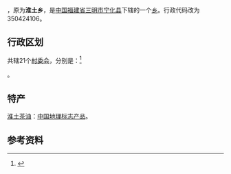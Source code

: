 {{中国乡级行政区
| 行政区全称 = 淮土乡
| 景观照片文件名 = 
| 景观照片描述 = 
| 汉语拼音 = 
| 通用拼音 = 
| 注音符號 = 
| 其它标音类型1 = 
| 其它标音1 = 
| 其它标音类型2 = 
| 其它标音2 = 
| 其它语言类型1 = 
| 其它语言地名1 = 
| 其它语言类型2 = 
| 其它语言地名2 = 
| 上级行政区 = [[福建省|福建省]][[宁化县|宁化县]]
| 行政区类别 = [[乡|乡]]
| 行政区划代码 = 
| 地理坐标 = 
| 总面积 = 
| 户籍人口 = 
| 户籍人口年份 = 
| 常住人口 = 
| 常住人口年份 = 
| 人口密度 = 
| 行政区划 = 
| 官方网站 = 
| 政府驻地 = 
| 邮政编码 = 
| 毗邻行政区 = 
| 位置图文件名 = 
| 位置图描述 = 
}}
'''{{PAGENAMEBASE}}'''，原为'''淮土乡'''，是[[中华人民共和国|中国]][[福建省|福建省]][[三明市|三明市]][[宁化县|宁化县]]下辖的一个[[乡|乡]]。行政代码改为350424106。

== 行政区划 ==
{{PAGENAMEBASE}}共辖21个[[村委会|村委会]]，分别是：<ref>{{PRC admin/ref sgc|35/04/24/203/000}}</ref>

{{PRC admin/children|35/04/24/203/000}}。

==特产==
[[淮土茶油|淮土茶油]]：[[中国地理标志产品|中国地理标志产品]]。

==参考资料==
{{reflist}}

{{PRC admin/navcat|35/04/24/203/000}}